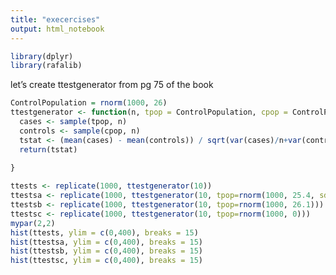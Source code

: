 ```yaml
---
title: "execercises"
output: html_notebook
---
```

```r
library(dplyr)
library(rafalib)


```

let's create ttestgenerator from pg 75 of the book
```r

ControlPopulation = rnorm(1000, 26)
ttestgenerator <- function(n, tpop = ControlPopulation, cpop = ControlPopulation){
  cases <- sample(tpop, n)
  controls <- sample(cpop, n)
  tstat <- (mean(cases) - mean(controls)) / sqrt(var(cases)/n+var(controls)/n)
  return(tstat)
  
}

ttests <- replicate(1000, ttestgenerator(10))
ttestsa <- replicate(1000, ttestgenerator(10, tpop=rnorm(1000, 25.4, sd = 20)))
ttestsb <- replicate(1000, ttestgenerator(10, tpop=rnorm(1000, 26.1)))
ttestsc <- replicate(1000, ttestgenerator(10, tpop=rnorm(1000, 0)))
mypar(2,2)
hist(ttests, ylim = c(0,400), breaks = 15)
hist(ttestsa, ylim = c(0,400), breaks = 15)
hist(ttestsb, ylim = c(0,400), breaks = 15)
hist(ttestsc, ylim = c(0,400), breaks = 15)
```